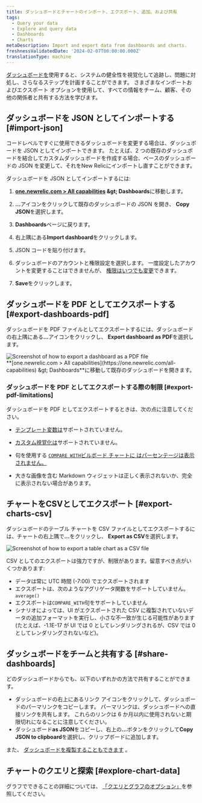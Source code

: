 ```yaml
---
title: ダッシュボードとチャートのインポート、エクスポート、追加、および共有
tags:
  - Query your data
  - Explore and query data
  - Dashboards
  - Charts
metaDescription: Import and export data from dashboards and charts.
freshnessValidatedDate: '2024-02-07T00:00:00.000Z'
translationType: machine
---
```




[ダッシュボードを](/docs/query-your-data/explore-query-data/dashboards/introduction-dashboards/)使用すると、システムの健全性を視覚化して追跡し、問題に対処し、さらなるステップを計画することができます。 さまざまなインポートおよびエクスポート オプションを使用して、すべての情報をチーム、顧客、その他の関係者と共有する方法を学びます。

## ダッシュボードを JSON としてインポートする [#import-json]

コードレベルですぐに使用できるダッシュボードを変更する場合は、ダッシュボードを JSON としてインポートできます。 たとえば、2 つの既存のダッシュボードを結合してカスタムダッシュボードを作成する場合、ベースのダッシュボードの JSON を変更して、それをNew Relicにインポートし直すことができます。

ダッシュボードを JSON としてインポートするには:

1. <DNT>**[one.newrelic.com &gt; All capabilities](https://one.newrelic.com/all-capabilities) &amp;gt; Dashboards**</DNT>に移動します。

2. <DNT>**...**</DNT>アイコンをクリックして既存のダッシュボードの JSON を開き、 <DNT>**Copy JSON**</DNT>を選択します。

3. <DNT>**Dashboards**</DNT>ページに戻ります。

4. 右上隅にある<DNT>**Import dashboard**</DNT>をクリックします。

5. JSON コードを貼り付けます。

6. ダッシュボードのアカウントと権限設定を選択します。 一度設定したアカウントを変更することはできませんが、 [権限はいつでも変更](/docs/query-your-data/explore-query-data/dashboards/manage-your-dashboard/#dash-settings)できます。

7. <DNT>**Save**</DNT>をクリックします。

## ダッシュボードを PDF としてエクスポートする [#export-dashboards-pdf]

ダッシュボードを PDF ファイルとしてエクスポートするには、ダッシュボードの右上隅にある<DNT>**...**</DNT>アイコンをクリックし、 <DNT>**Export dashboard as PDF**</DNT>を選択します。

<img title="Export dashboard as PDF" alt="Screenshot of how to export a dashboard as a PDF file" src={dashboardsExportPdf} />

<figcaption>
  <DNT>**[one.newrelic.com &gt; All capabilities](https://one.newrelic.com/all-capabilities) &amp;gt; Dashboards**</DNT>に移動して既存のダッシュボードを開きます。
</figcaption>

### ダッシュボードを PDF としてエクスポートする際の制限 [#export-pdf-limitations]

ダッシュボードを PDF としてエクスポートするときは、次の点に注意してください。

* [テンプレート変数は](/docs/query-your-data/explore-query-data/dashboards/dashboard-template-variables/#requirements)サポートされていません。

* [カスタム視覚化は](/docs/query-your-data/explore-query-data/dashboards/add-custom-visualizations-your-dashboards/)サポートされていません。

* 句を使用する [`COMPARE WITH`](/docs/nrql/nrql-syntax-clauses-functions/#sel-compare)[ビルボード チャートに はパーセンテージは表示されません。](/docs/query-your-data/explore-query-data/use-charts/chart-types/#widget-billboard)

* 大きな画像を含む Markdown ウィジェットは正しく表示されないか、完全に表示されない場合があります。

## チャートをCSVとしてエクスポート [#export-charts-csv]

ダッシュボードのテーブル チャートを CSV ファイルとしてエクスポートするには、チャートの右上隅で<DNT>**...**</DNT>をクリックし、 <DNT>**Export as CSV**</DNT>を選択します。

<img title="Export chart as CSV" alt="Screenshot of how to export a table chart as a CSV file" src={dashboardsExportCsv} />

CSV としてのエクスポートは強力ですが、制限があります。留意すべき点がいくつかあります:

* データは常に UTC 時間 (-7:00) でエクスポートされます
* エクスポートは、次のようなアグリゲータ関数をサポートしていません。 `average()`
* エクスポートは`COMPARE_WITH`句をサポートしていません
* シナリオによっては、UI がエクスポートされた CSV に複製されていないデータの追加フォーマットを実行し、小さな不一致が生じる可能性があります (たとえば、-1.1E-17 が UI では 0 としてレンダリングされるが、CSV では 0 としてレンダリングされないなど)。

## ダッシュボードをチームと共有する [#share-dashboards]

どのダッシュボードからでも、以下のいずれかの方法で共有することができます。

* ダッシュボードの右上にあるリンク アイコンをクリックして、ダッシュボードのパーマリンクをコピーします。 パーマリンクは、ダッシュボードへの直接リンクを共有します。 これらのリンクは 6 か月以内に使用されないと期限切れになることに注意してください。
* ダッシュボード<DNT>**as JSON**</DNT>をコピーし、右上の<DNT>**...**</DNT>ボタンをクリックして<DNT>**Copy JSON to clipboard**</DNT>を選択し、クリップボードに追加します。

また、 [ダッシュボードを複製することもできます](/docs/query-your-data/explore-query-data/dashboards/introduction-dashboards/#dashboards-clone) 。

## チャートのクエリと探索 [#explore-chart-data]

グラフでできることの詳細については、 [「クエリとグラフのオプション」](/docs/new-relic-solutions/new-relic-one/ui-data/basic-ui-features/#data-analysis)を参照してください。